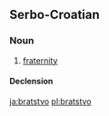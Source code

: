 ==Serbo-Croatian==

===Noun===
{{sh-noun|g=n|head=bràtstvo|r|братство|бра̀тство}}

# [[fraternity]]

====Declension====
{{sh-decl-noun
|bratstvo|bratstva
|bratstva|brȁtstāvā / brátstvā
|bratstvu|bratstvima
|bratstvo|bratstva
|bratstvo|bratstva
|bratstvu|bratstvima
|bratstvom|bratstvima
}}

[[ja:bratstvo]]
[[pl:bratstvo]]